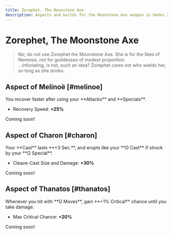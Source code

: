 ```yaml
---
title: Zorephet, The Moonstone Axe
description: Aspects and builds for the Moonstone Axe weapon in Hades 2.
---
```



# Zorephet, The Moonstone Axe

> No; do not use Zorephet the Moonstone Axe. She is for the likes of Nemesis, not for goddesses of modest proportion.\
> ...Infuriating, is not, such an idea? Zorephet cares not who wields her, so long as she drinks.

## Aspect of Melinoë [#melinoe]

<CodexEntry data={DbAspects.Axe.melinoe}>
You recover faster after using your **Attacks** and **Specials**.

- Recovery Speed: **+25%**

</CodexEntry>

Coming soon!

## Aspect of Charon [#charon]

<CodexEntry data={DbAspects.Axe.charon}>
Your **Cast** lasts **+3 Sec.**, and erupts like your **Ω Cast** if struck by your **Ω Special**.

- Cleave-Cast Size and Damage: **+30%**

</CodexEntry>

Coming soon!

## Aspect of Thanatos [#thanatos]

<CodexEntry data={DbAspects.Axe.thanatos}>
Whenever you hit with **Ω Moves**, gain **+1% Critical** chance until you take damage.

- Max Critical Chance: **+20%**

</CodexEntry>

Coming soon!
